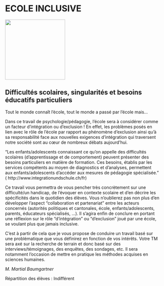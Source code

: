# ECOLE INCLUSIVE

::: {.center data-latex=""}
![](images/ecole-inclusive.jpg){height=14em}
:::

## Difficultés scolaires, singularités et besoins éducatifs particuliers {-}

Tout le monde connaît l'école, tout le monde a passé par l'école
mais...

Dans ce travail de psychologie/pédagogie, l'école sera à considérer
comme un facteur d'intégration ou d'exclusion&nbsp;! En effet, les problèmes
posés en lien avec le rôle de l'école par rapport au phénomène
d'exclusion ainsi qu'à sa responsabilité face aux nouvelles exigences
d'intégration qui traversent notre société sont au cœur de nombreux
débats aujourd'hui.

"Les enfants/adolescents connaissant ce qu'on appelle des difficultés
scolaires (d'apprentissage et de comportement) peuvent présenter des
besoins particuliers en matière de formation. Ces besoins, établis par
les services compétents au moyen de diagnostics et d'analyses,
permettent aux enfants/adolescents d'accéder aux mesures de pédagogie
spécialisée."  
( http://www.integrationundschule.ch/fr)

Ce travail vous permettra de vous pencher très concrètement sur une
difficulté/un handicap, de l'évoquer en contexte scolaire et d'en
décrire les spécificités dans le quotidien des élèves. Vous n'oublierez
pas non plus d'en développer l'aspect "collaboration et partenariat"
entre les acteurs concernés (autorités politiques et cantonales, école,
enfants/adolescents, parents, éducateurs spécialisés, ...). Il s'agira
enfin de conclure en portant une réflexion sur le rôle
"d'intégration" ou "d'exclusion" joué par une école, se voulant
plus que jamais inclusive.

\clearpage

C'est à partir de cela que je vous propose de conduire un travail basé
sur une problématique que vous définirez en fonction de vos intérêts.
Votre TM sera axé sur la recherche de terrain et donc basé sur des
interviews/témoignages, des enquêtes, des sondages, etc. Il sera
notamment l'occasion de mettre en pratique les méthodes acquises en
sciences humaines.

::: {.signature data-latex=""}
_M. Martial Baumgartner_  
:::
Répartition des élèves : Indifférent